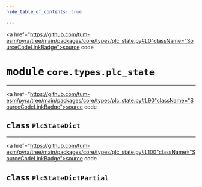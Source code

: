 ```yaml
---
hide_table_of_contents: true

---
```


<!-- markdownlint-disable -->

<a href="https://github.com/tum-esm/pyra/tree/main/packages/core/types/plc_state.py#L0"className="SourceCodeLinkBadge">source code</a>

# <kbd>module</kbd> `core.types.plc_state`






---

<a href="https://github.com/tum-esm/pyra/tree/main/packages/core/types/plc_state.py#L90"className="SourceCodeLinkBadge">source code</a>

## <kbd>class</kbd> `PlcStateDict`








---

<a href="https://github.com/tum-esm/pyra/tree/main/packages/core/types/plc_state.py#L100"className="SourceCodeLinkBadge">source code</a>

## <kbd>class</kbd> `PlcStateDictPartial`








